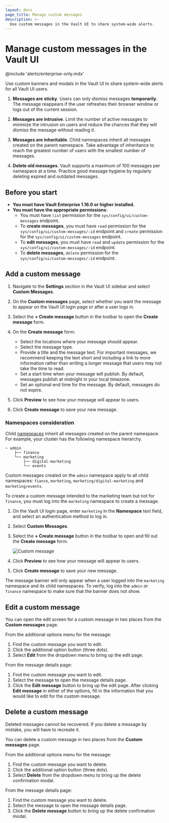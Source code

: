 ```yaml
---
layout: docs
page_title: Manage custom messages
description: >-
  Use custom messages in the Vault UI to share system-wide alerts.
---
```


# Manage custom messages in the Vault UI

@include 'alerts/enterprise-only.mdx'

Use custom banners and modals in the Vault UI to share system-wide alerts for all Vault UI users.

<Tip title="Best practices for UI messages">

1. **Messages are sticky**. Users can only dismiss messages **temporarily**.
   The message reappears if the user refreshes their browser window or logs out
   of the current session.

1. **Messages are intrusive**. Limit the number of active messages to minimize
   the intrusion on users and reduce the chances that they will dismiss the
   message without reading it.

1. **Messages are inheritable**. Child namespaces inherit all messages created
   on the parent namespace. Take advantage of inheritance to reach the greatest
   number of users with the smallest number of messages.

1. **Delete old messages**. Vault supports a maximum of 100 messages per namespace at a
   time. Practice good message hygiene by regularly deleting expired and outdated
   messages.

</Tip>

## Before you start

- **You must have Vault Enterprise 1.16.0 or higher installed.**
- **You must have the appropriate permissions**:
  - You must have `list` permission for the `sys/config/ui/custom-messages` endpoint.
  - To **create messages**, you must have `read` permission for the `sys/config/ui/custom-messages/:id` endpoint and `create` permission for the `sys/config/ui/custom-messages` endpoint.
  - To **edit messages**, you must have `read` and `update` permission for the `sys/config/ui/custom-messages/:id` endpoint.
  - To **delete messages**, `delete` permission for the `sys/config/ui/custom-messages/:id` endpoint.

## Add a custom message

1. Navigate to the **Settings** section in the Vault UI sidebar and select **Custom
   Messages**.

1. On the **Custom messages** page, select whether you want the message
   to appear on the Vault UI login page or after a user logs in.

1. Select the **+ Create message** button in the toolbar to open the **Create message** form.

1. On the **Create message** form:

   - Select the locations where your message should appear.
   - Select the message type.
   - Provide a title and the message text. For important messages, we recommend
     keeping the text short and including a link to more information rather
     than writing a longer message that users may not take the time to read.
   - Set a start time when your message will publish. By default, messages
     publish at midnight in your local timezone.
   - Set an optional end time for the message. By default, messages do not
     expire.

1. Click **Preview** to see how your message will appear to users.

1. Click **Create message** to save your new message.

### Namespaces consideration

Child [namespaces](/vault/docs/enterprise/namespaces) inherit all messages
created on the parent namespace. For example, your cluster has the following
namespace hierarchy.

<CodeBlockConfig hideClipboard>

```plaintext
─ admin
    ├── finance
    └── marketing
        ├── digital-marketing
        └── events
```

</CodeBlockConfig>

Custom messages created on the `admin` namespace apply to all child namespaces:
`fiance`, `marketing`, `marketing/digital-marketing` and `marketing/events`.

To create a custom message intended to the marketing team but not for `finance`,
you must log into the `marketing` namespace to create a message.

1. On the Vault UI login page, enter `marketing` in the **Namespace** text
   field, and select an authentication method to log in.

1. Select **Custom Messages**.

1. Select the **+ Create message** button in the toolbar to open and fill out
   the **Create message** form.

   ![Custom message](/img/ui-custom-msg.png)

1. Click **Preview** to see how your message will appear to users.

1. Click **Create message** to save your new message.

The message banner will only appear when a user logged into the `marketing`
namespace and its child namespaces. To verify, log into the `admin` or `finance`
namespace to make sure that the banner does not show.

## Edit a custom message

You can open the edit screen for a custom message in two places from the **Custom messages** page.

From the additional options menu for the message:

1. Find the custom message you want to edit.
1. Click the additional option button (three dots).
1. Select **Edit** from the dropdown menu to bring up the edit page.

From the message details page:

1. Find the custom message you want to edit.
1. Select the message to open the message details page.
1. Click the **Edit message** button to bring up the edit page.
   After clicking **Edit message** in either of the options, fill in the information that you would like to edit for the custom message.

## Delete a custom message

<Warning title="Message deletion is permanent">
  Deleted messages cannot be recovered. If you delete a message by mistake, you
  will have to recreate it.
</Warning>

You can delete a custom message in two places from the **Custom messages** page.

From the additional options menu for the message:

1. Find the custom message you want to delete.
1. Click the additional option button (three dots).
1. Select **Delete** from the dropdown menu to bring up the delete confirmation modal.

From the message details page:

1. Find the custom message you want to delete.
1. Select the message to open the message details page.
1. Click the **Delete message** button to bring up the delete confirmation modal.
